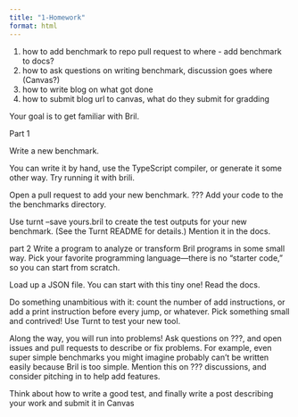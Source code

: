```yaml
---
title: "1-Homework"
format: html
---
```



:::{.callout-warning}
1) how to add benchmark to repo pull request to where  - add benchmark to docs?
1) how to ask questions on writing benchmark, discussion goes where (Canvas?)
1) how to write blog on what got done
1) how to submit blog url to canvas, what do they submit for gradding

:::



Your goal is to get familiar with Bril.

Part 1

Write a new benchmark.

You can write it by hand, use the TypeScript compiler, or generate it some other way.
Try running it with brili.

Open a pull request to add your new benchmark.  ??? 
Add your code to the the benchmarks directory.

Use turnt --save yours.bril to create the test outputs for your new benchmark. (See the Turnt README for details.)
Mention it in the docs.

part 2
Write a program to analyze or transform Bril programs in some small way.
Pick your favorite programming language—there is no "starter code," so you can start from scratch.

Load up a JSON file. You can start with this tiny one!
Read the docs.

Do something unambitious with it: count the number of add instructions, or add a print instruction before every jump, or whatever. Pick something small and contrived!
Use Turnt to test your new tool.

Along the way, you will run into problems! Ask questions on ???, and open issues and pull requests to describe or fix problems. For example, even super simple benchmarks you might imagine probably can't be written easily because Bril is too simple. Mention this on  ??? discussions, and consider pitching in to help add features.

 Think about how to write a good test, and
finally write a post describing your work and submit it in Canvas





